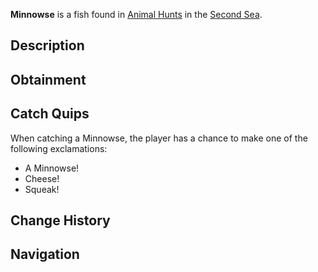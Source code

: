 {{FishInfobox
|image          = Minnowse.png
|rarity         = Limited
|event          = Animal Hunt
|sea            = Second Sea
|location       = [[Animals - Sea 2]]
|sublocation    = 
|sources        = Fishing Rod
|radar_location = 
|prog_speed     = +15
|xp             = 425
|weather        = Foggy
|time           = 
|season         = Spring
|bait           = Flakes
|base_weight    = 1.7
|base_value     = 250
|weight_range   = 1.2
|base_chance    = 100
|base_resil     = 120
}}
'''Minnowse''' is a {{Rarity|Limited}} fish found in [[Animal Hunt]]s in the [[Second Sea]].

== Description ==
{{Description|A tiny swimmer with twitching whiskers, scurrying through the shallows.|Bestiary Entry}}

== Obtainment ==
{{Description|It squeaks where the fog blankets the morning tide.|Bestiary Hint}}
{{Fish Availability|
Animal Hunt/Second Sea
|top_rods      = 
Flimsy Rod\330900.64\540521.74;
Firefly Rod\314843.1\571714.83;
Training Rod\314784.36\NaN;
Adventurer's Rod\272890.58\539649.84;
Candy Cane Rod\263661.13\307136.94;
Fischer's Rod\248770.98\276335.86;
Azure Of Lagoon\248478.74\365083.02;
Brick Built Rod\231956.02\353847.29;
Long Rod\209750.27\347994.9;
Free Spirit Rod\258082.11\287295.56;
Astralhook Rod\236496.58\17415.31;
Blazebringer Rod\226321.37\328657.67;
Verdant Shear Rod\213968.45\269378.6;
Trident Rod\197393.49\195026.25;
Ethereal Prism Rod\180979.24\215335.36;
No-Life Rod\179770.61\177590.13;
Seraphic Rod\176458.54\174342.36;
Challenger's Rod\175098.46\173845.39;
Rod Of The Exalted One\171747.39\185146.57;
Depthseeker Rod\170584.11\176495.8;
Rod Of The Forgotten Fang\170407.4\166554.3;
Avalanche Rod\170074.89\177856.11;
Volcanic Rod\169600.68\169040.44;
Rod Of The Depths\169269.12\164590.41;
Zeus Rod\169193.13\168634.24;
Steady Rod\138878.72\185039.78
|recommended   = Free Spirit Rod
}}

== Catch Quips ==
When catching a Minnowse, the player has a chance to make one of the following exclamations:
* A Minnowse!
* Cheese!
* Squeak!

== Change History ==
{{Change History|{{subst:Current Version}}}}

== Navigation ==
{{Fish Navbox|Animals - Sea 2}}